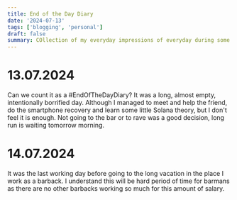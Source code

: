 ```yaml
---
title: End of the Day Diary
date: '2024-07-13'
tags: ['blogging', 'personal']
draft: false
summary: COllection of my everyday impressions of everyday during some period of time
---
```


# 13.07.2024
Can we count it as a #EndOfTheDayDiary?
It was a long, almost empty, intentionally borrified day. 
Although I managed to meet and help the friend, do the smartphone 
recovery and learn some little Solana theory, but I don't feel it is enough. 
Not going to the bar or to rave was a good decision, long run is 
waiting tomorrow morning.

# 14.07.2024
It was the last working day before going to the long vacation in
the place I work as a barback. I understand this will be hard period of
time for barmans as there are no other barbacks working so much for this amount 
of salary. 